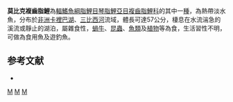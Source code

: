 {{Speciesbox 
| genus = Distichodus
| species = mossambicus
| status = LC
| status_system = IUCN3.1
| authority =  [[Peters|Peters]], 1852
| synonyms = *''Distichodus macrolepis, [[阿尔伯特·甘瑟|Günther]], 1864 ''
}}
'''莫比克複齒脂鯉'''為[[輻鰭魚綱|輻鰭魚綱]][[脂鯉目|脂鯉目]][[琴脂鯉亞目|琴脂鯉亞目]][[複齒脂鯉科|複齒脂鯉科]]的其中一[[種|種]]，為熱帶淡水魚，分布於[[非洲|非洲]][[卡裡巴湖|卡裡巴湖]]、[[三比西河|三比西河]]流域，體長可達57公分，棲息在水流湍急的溪流或靜止的湖泊，屬雜食性，[[蝸牛|蝸牛]]、[[昆蟲|昆蟲]]、[[魚類|魚類]]及[[植物|植物]]等為食，生活習性不明，可做為食用魚及遊釣魚。

==参考文献==
{{refbegin}}
*{{FishBase_species|genus=Distichodus|species=mossambicus|year=2014|month=1}}
{{refend}}

{{Taxonbar|from=Q3643536}}

[[Category:食用魚|M]]
[[Category:複齒脂鯉屬|M]]
[[Category:_1852年描述的鱼类|M]]